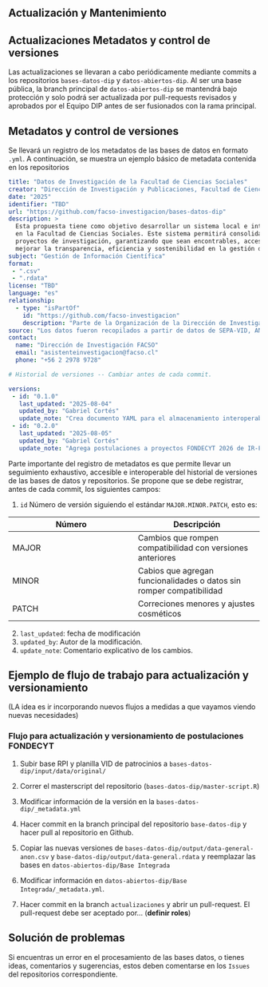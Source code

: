 ## Actualización y Mantenimiento

## Actualizaciones Metadatos y control de versiones

Las actualizaciones se llevaran a cabo periódicamente mediante commits a los repositorios `bases-datos-dip` y `datos-abiertos-dip`. Al ser una base pública, la branch principal de `datos-abiertos-dip` se mantendrá bajo protección y solo podrá ser actualizada por pull-requests revisados y aprobados por el Equipo DIP antes de ser fusionados con la rama principal.

## Metadatos y control de versiones

Se llevará un registro de los metadatos de las bases de datos en formato `.yml`. A continuación, se muestra un ejemplo básico de metadata contenida en los repositorios

``` yaml
title: "Datos de Investigación de la Facultad de Ciencias Sociales"
creator: "Dirección de Investigación y Publicaciones, Facultad de Ciencias Sociales, Universidad de Chile"
date: "2025"
identifier: "TBD"
url: "https://github.com/facso-investigacion/bases-datos-dip"
description: >
  Esta propuesta tiene como objetivo desarrollar un sistema local e integrado de gestión y visualización de información científica
  en la Facultad de Ciencias Sociales. Este sistema permitirá consolidar, actualizar y utilizar estratégicamente los datos de los
  proyectos de investigación, garantizando que sean encontrables, accesibles, interoperables y reutilizables. Con ello, se busca 
  mejorar la transparencia, eficiencia y sostenibilidad en la gestión de la información científica de la Facultad.
subject: "Gestión de Información Científica"
format: 
 - ".csv"
 - ".rdata"
license: "TBD"
language: "es"
relationship:
  - type: "isPartOf"
    id: "https://github.com/facso-investigacion"
    description: "Parte de la Organización de la Dirección de Investigación en Github"
source: "Los datos fueron recopilados a partir de datos de SEPA-VID, ANID y FACSO"
contact:
  name: "Dirección de Investigación FACSO"
  email: "asistenteinvestigacion@facso.cl"
  phone: "+56 2 2978 9728"

# Historial de versiones -- Cambiar antes de cada commit.

versions: 
 - id: "0.1.0"
   last_updated: "2025-08-04"
   updated_by: "Gabriel Cortés"
   update_note: "Crea documento YAML para el almacenamiento interoperable de metadatos"
 - id: "0.2.0"
   last_updated: "2025-08-05"
   updated_by: "Gabriel Cortés"
   update_note: "Agrega postulaciones a proyectos FONDECYT 2026 de IR-FACSO"
```

Parte importante del registro de metadatos es que permite llevar un seguimiento exhaustivo, accesible e interoperable del historial de versiones de las bases de datos y repositorios. Se propone que se debe registrar, antes de cada commit, los siguientes campos:

1.  `id` Número de versión siguiendo el estándar `MAJOR.MINOR.PATCH`, esto es:

| Número | Descripción |
|----|----|
| MAJOR | Cambios que rompen compatibilidad con versiones anteriores |
| MINOR | Cabios que agregan funcionalidades o datos sin romper compatibilidad |
| PATCH | Correciones menores y ajustes cosméticos |

2. `last_updated`: fecha de modificación
3.  `updated_by`: Autor de la modificación.
4.  `update_note`: Comentario explicativo de los cambios.

## Ejemplo de flujo de trabajo para actualización y versionamiento

(LA idea es ir incorporando nuevos flujos a medidas a que vayamos viendo nuevas necesidades)

### Flujo para actualización y versionamiento de postulaciones FONDECYT

1.  Subir base RPI y planilla VID de patrocinios a `bases-datos-dip/input/data/original/`

2.  Correr el masterscript del repositorio (`bases-datos-dip/master-script.R`)

3.  Modificar información de la versión en la `bases-datos-dip/_metadata.yml`

4.  Hacer commit en la branch principal del repositorio `base-datos-dip` y hacer pull al repositorio en Github.

5.  Copiar las nuevas versiones de `bases-datos-dip/output/data-general-anon.csv` y `base-datos-dip/output/data-general.rdata` y reemplazar las bases en `datos-abiertos-dip/Base Integrada`

6.  Modificar información en `datos-abiertos-dip/Base Integrada/_metadata.yml`.

7.  Hacer commit en la branch `actualizaciones` y abrir un pull-request. El pull-request debe ser aceptado por... (**definir roles**)


## Solución de problemas

Si encuentras un error en el procesamiento de las bases datos, o tienes ideas, comentarios y sugerencias, estos deben comentarse en los `Issues` del repositorios correspondiente. 
